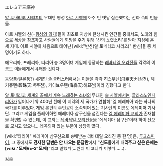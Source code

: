 エレミア三謳神

[[알 토네리코 시리즈]]의 무대인 행성 [[아르 시엘]]에 아주 먼 옛날 실존했다는 신화 속의 인물들.

아르 시엘의 신(=[[행성의 의지]])들이 최초로 지상에 탄생시킨 인간들 중에서도, 노래의 힘으로 세상을 창조하고 사람들에게 희망을 주기 위해 '신의 노랫소리'를 받아 지상에 온 세 자매. 아르 시엘에 처음으로 태어난 [wiki:"반신(알 토네리코 시리즈)" 반신]들 중 세 명이기도 하다.

에오리아, 프레리아, 티리아 총 3명이며 게임에 등장하는 [[레바테일 오리진]]들 각각의 이름도 이들에게서 유래한 것이다.

동양풍(일본풍?) 세계인 [[솔 클러스터]]에서는 이들을 각각 히쇼우텐(飛翔天:비상천), 헤키쥬텐(碧珠天:벽주천), 카이뵤우텐(海淼天:해묘천)이라 칭했다고 한다.

[[알 토네리코 세계의 끝에서 계속 노래하는 소녀]]의 무대인 [[솔 시엘]]에서는, [[글라스노인페리아]]가 일어나기 약 400년 전에 이 지역의 세 국가가 연합해 '엘 에레미아'라는 하나의 국가를 이루었다. 게임 본편의 주인공이 소속되어 있는 기사단의 이름도 에레미아 기사단. 그리고 게임을 플레이하면 에레미아 삼구신을 섬긴다는 [[엘 에레미아 교회]]가 존재함을 확인할 수 있는데, 이 교회는 [[레바테일 오리진]]들을 '에레미아 삼구신'이라 하여 신으로 모시고 있으나... 왜곡되어 있는 부분이 상당히 많다.



[wiki:"티리아" 에레미아 삼구신으로 숭배받는 레바테일 오리진 중 한 명]은, [[투고스피어]], 그 중에서도 '''진지한 답변은 안 나오는 문답란'''에서 '''"신도들에게 내려주고 싶은 은혜는 [wiki:"모에#s-2"모에]"'''라고 말했다(...원래 이 코너가 이렇다......).

[[각주]]
